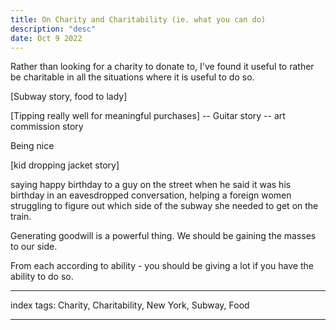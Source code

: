 ```yaml
---
title: On Charity and Charitability (ie. what you can do)
description: "desc"
date: Oct 9 2022
---
```


Rather than looking for a charity to donate to, I've found it useful to rather be charitable in all the situations where it is useful to do so.

[Subway story, food to lady]

[Tipping really well for meaningful purchases]
-- Guitar story
-- art commission story

Being nice

[kid dropping jacket story]

saying happy birthday to a guy on the street when he said it was his birthday in an eavesdropped conversation, helping a foreign women struggling to figure out which side of the subway she needed to get on the train.

Generating goodwill is a powerful thing. We should be gaining the masses to our side.

From each according to ability - you should be giving a lot if you have the ability to do so.


---

index tags: Charity, Charitability, New York, Subway, Food

---
